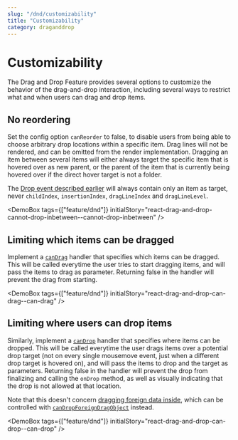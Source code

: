 ```yaml
---
slug: "/dnd/customizability"
title: "Customizability"
category: draganddrop
---
```



# Customizability

The Drag and Drop Feature provides several options to customize the behavior of the drag-and-drop interaction,
including several ways to restrict what and when users can drag and drop items.

## No reordering

Set the config option `canReorder` to false, to disable users from being able to choose arbitrary drop locations
within a specific item. Drag lines will not be rendered, and can be omitted from the render implementation.
Dragging an item between several items will either always target the specific item that is hovered over as new parent,
or the parent of the item that is currently being hovered over if the direct hover target is not a folder.

The [Drop event described earlier](/dnd/overview#the-drop-event) will always contain only an item as target,
never `childIndex`, `insertionIndex`, `dragLineIndex` and `dragLineLevel`.

<DemoBox tags={["feature/dnd"]} initialStory="react-drag-and-drop-cannot-drop-inbetween--cannot-drop-inbetween" />

## Limiting which items can be dragged

Implement a [`canDrag`](/api/core/interface/DragAndDropFeatureConfig#canDrag)
handler that specifies which items can be dragged. This will be called everytime the user
tries to start dragging items, and will pass the items to drag as parameter. Returning false in the handler
will prevent the drag from starting.

<DemoBox tags={["feature/dnd"]} initialStory="react-drag-and-drop-can-drag--can-drag" />

## Limiting where users can drop items

Similarly, implement a [`canDrop`](/api/core/interface/DragAndDropFeatureConfig#canDrop)
handler that specifies where items can be dropped. This will be called everytime
the user drags items over a potential drop target (not on every single mousemove event, just when a different drop
target is hovered on), and will pass the items to drop and the target as parameters. Returning false in the handler
will prevent the drop from finalizing and calling the `onDrop` method, as well as visually indicating that the
drop is not allowed at that location.

Note that this doesn't concern [dragging foreign data inside](/dnd/foreign-dnd#dragging-foreign-objects-inside-of-tree),
which can be controlled with [`canDropForeignDragObject`](/api/core/interface/DragAndDropFeatureConfig#canDropForeignDragObject)
instead.

<DemoBox tags={["feature/dnd"]} initialStory="react-drag-and-drop-can-drop--can-drop" />

